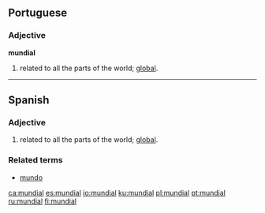 ==Portuguese==

===Adjective===
'''mundial'''

# related to all the parts of the world; [[global]].

----

==Spanish==

===Adjective===
{{es-adj|f=mundial|pl=mundiales}}

# related to all the parts of the world; [[global]].

===Related terms===
* [[mundo]]

[[ca:mundial]]
[[es:mundial]]
[[io:mundial]]
[[ku:mundial]]
[[pl:mundial]]
[[pt:mundial]]
[[ru:mundial]]
[[fi:mundial]]